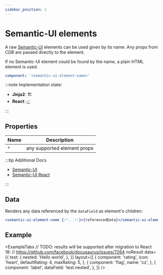 ```yaml
---
sidebar_position: 1
---
```



# Semantic-UI elements

A raw [Semantic-UI](https://semantic-ui.com/) elements can be used
given by its name. Any props from _CDB_ are passed directly to
the element.

If no Semantic-UI element could be found by the name, a plain HTML element is used.

```yaml
component: '<semantic-ui-element-name>'
```

:::note Implementation state:

- **Jinja2**: 🏗
- **React**: [✅](https://github.com/oarepo/react-generative-ui/blob/master/src/components/basic/SemanticFallback.tsx)

:::

## Properties

| Name | Description                 |
| ---- | --------------------------- |
| `*`  | any supported element props |

:::tip Additional Docs

- [Semantic-UI](https://semantic-ui.com/)
- [Semantic-UI React](https://react.semantic-ui.com/)

:::

## Data

Renders any data referenced by the `dataField` as element's children:

```jsx
<semantic-ui-element-name {/*...*/}>{referencedData}</semantic-ui-element-name>
```

## Example

<ExampleTabs
  // TODO: results will be supported after migration to React 18:
  // https://github.com/facebook/docusaurus/issues/7264
  noResult
  data={{
    test: {
      nested: 'Hello world',
    },
  }}
  layout={[
    {
      component: 'rating',
      icon: 'heart',
      defaultRating: 4,
      maxRating: 5,
    },
    {
      component: 'flag',
      name: 'cz',
    },
    {
      component: 'label',
      dataField: 'test.nested',
    },
  ]}
/>
